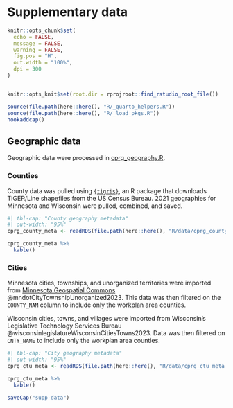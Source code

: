 # Supplementary data
```r
knitr::opts_chunk$set(
  echo = FALSE,
  message = FALSE,
  warning = FALSE,
  fig.pos = "H",
  out.width = "100%",
  dpi = 300
)


knitr::opts_knit$set(root.dir = rprojroot::find_rstudio_root_file())
```
```r
source(file.path(here::here(), "R/_quarto_helpers.R"))
source(file.path(here::here(), "R/_load_pkgs.R"))
hookaddcap()
```

## Geographic data

Geographic data were processed in [cprg_geography.R](../R/cprg_geography.R).

### Counties

County data was pulled using [`{tigris}`](@walkerTigrisLoadCensus2023), an R package that downloads TIGER/Line shapefiles from the US Census Bureau. 2021 geographies for Minnesota and Wisconsin were pulled, combined, and saved. 

```r
#| tbl-cap: "County geography metadata"
#| out-width: "95%"
cprg_county_meta <- readRDS(file.path(here::here(), "R/data/cprg_county_meta.RDS"))

cprg_county_meta %>% 
  kable()
```


### Cities

Minnesota cities, townships, and unorganized territories were imported from [Minnesota Geospatial Commons](https://gisdata.mn.gov/dataset/bdry-mn-city-township-unorg) @mndotCityTownshipUnorganized2023. This data was then filtered on the `COUNTY_NAM` column to include only the workplan area counties.

Wisconsin cities, towns, and villages were imported from Wisconsin's Legislative Technology Services Bureau @wisconsinlegislatureWisconsinCitiesTowns2023. Data was then filtered on `CNTY_NAME` to include only the workplan area counties.

```r
#| tbl-cap: "City geography metadata"
#| out-width: "95%"
cprg_ctu_meta <- readRDS(file.path(here::here(), "R/data/cprg_ctu_meta.RDS"))

cprg_ctu_meta %>% 
  kable()
```


```r
saveCap("supp-data")
```
